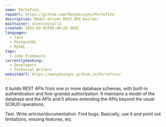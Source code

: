 ```yaml
---
name: Portofino
repoUrl: https://github.com/ManyDesigns/Portofino
description: Model-driven REST API builder
maintainer: alessiostalla
created: 2023-02-02T05:48:20.368Z
languages:
  - Java
  - PostgreSQL
  - MySQL
tags:
  - Code Framework
currentlySeeking:
  - Developers
  - Technical Writers
websiteUrl: https://manydesigns.github.io/Portofino/
---
```


<Overview>

It builds REST APIs from one or more database schemas, with built-in authentication and fine-grained authorization. It maintains a model of the database and the APIs and it allows extending the APIs beyond the usual SCRUD operations.

</Overview>

<Contributing>

Test. Write articles/documentation. Find bugs. Basically, use it and point out limitations, missing features, etc.

</Contributing>
